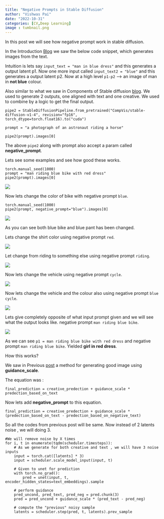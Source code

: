 ```yaml
---
title: "Negative Prompts in Stable Diffusion"
author: "Vishwas Pai"
date: "2022-10-31"
categories: [CV,Deep Learning]
image : tumbnail.png
---
```



In this post we will see how negative prompt work in stable diffusion.

In the Introduction [Blog](../Introduction_to_Stable_Diffusion/index.qmd) we saw the below code snippet, which generates images from the text.

Intuition is lets say `input_text = "man in blue dress"` and this generates a output latent p1.
Now one more input called `input_text2 = "blue"` and this generates a output latent p2.
Now at a high level `p1-p2` --> an image of man in **not blue** colour.

Also similar to what we saw in Components of Stable diffusion [blog](../Building_components_of_Stable_Diffusion/index.qmd). We used to generate 2 outputs, one aligned with text and one creative. We used to combine by a logic to get the final output. 

```
pipe2 = StableDiffusionPipeline.from_pretrained("CompVis/stable-diffusion-v1-4", revision="fp16", torch_dtype=torch.float16).to("cuda")

prompt = "a photograph of an astronaut riding a horse"

pipe2(prompt).images[0]
```

The above `pipe2` along with prompt also accept a param called **negative_prompt**.

Lets see some examples and see how good these works.

```
torch.manual_seed(1000)
prompt = "man riding blue bike with red dress"
pipe2(prompt).images[0]
```

![](p1.png)

Now lets change the color of bike with negative prompt `blue`.

```
torch.manual_seed(1000)
pipe2(prompt, negative_prompt="blue").images[0]

```
![](p2.png)

As you can see both blue bike and blue pant has been changed.

Lets change the shirt color using negative prompt `red`.

![](p3.png)

Let change from riding to something else using negative prompt `riding`.

![](p4.png)

Now lets change the vehicle using negative prompt `cycle`.

![](p5.png)


Now lets change the vehicle and the colour also using negative prompt `blue cycle`.

![](p6.png)

Lets give completely opposite of what input prompt given and we will see what the output looks like.  negative prompt `man riding blue bike`.

![](p7.png)

As we can see `p1 = man riding blue bike with red dress` and negative prompt `man riding blue bike`. Yielded **girl in red dress**.

How this works? 

We saw in Previous [post](../Building_components_of_Stable_Diffusion/) a method for generating good image using **guidance_scale**. 

The equation was : 

`final_prediction = creative_predection + guidance_scale * predection_based_on_text`

Now lets add **negative_prompt** to this equation.

`final_prediction = creative_predection + guidance_scale * (predection_based_on_text - predection_based_on_negative_text)`

So all the codes from previous post will be same. Now instead of 2 latents noise , we will doing 3.

```
#We will remove noise by X times
for i, t in enumerate(tqdm(scheduler.timesteps)):
    # As we generate for both creative and text , we will have 3 noise inputs
    input = torch.cat([latents] * 3)
    input = scheduler.scale_model_input(input, t)

    # Given to unet for prediction
    with torch.no_grad(): 
        pred = unet(input, t, encoder_hidden_states=text_embeddings).sample

    # perform guidance
    pred_uncond, pred_text, pred_neg = pred.chunk(3)
    pred = pred_uncond + guidance_scale * (pred_text - pred_neg)

    # compute the "previous" noisy sample
    latents = scheduler.step(pred, t, latents).prev_sample
```

